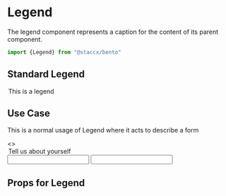 
<Meta title="Components|Forms/Legend" component={Legend}/>


# Legend
The legend component represents a caption for the content of its parent component.


```javascript
import {Legend} from "@staccx/bento"
```



## Standard Legend

<Preview>
  <Story name="Standard">
   <Legend >This is a legend</Legend>
  </Story>
</Preview>

## Use Case
This is a normal usage of Legend where it acts to describe a form

<Preview>
    <Story name="Used with an input form">
        <>
        <Legend>Tell us about yourself</Legend>
        <Input label="First name" />
        <Input label="Last name" />
        </>
    </Story>
</Preview>


## Props for Legend
<Props of={Legend} />
